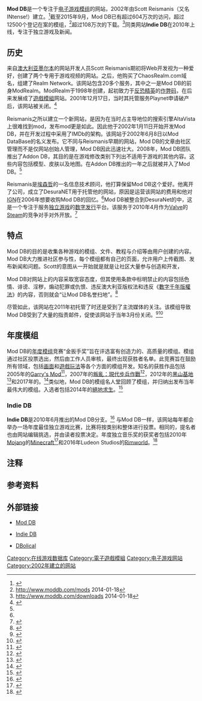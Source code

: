 {{Infobox website
| name = Mod DB
| url = {{url|http://www.moddb.com/}}
| alexa = {{Increase}} 2,115 ({{as of|2017|2|4|alt=2017年2月}})<ref name="alexa">{{cite web |url= http://www.alexa.com/siteinfo/moddb.com |title= Moddb.com网站信息 |publisher= [[Alexa_Internet|Alexa Internet]] |accessdate= 2017年2月4日 |archive-date= 2019年10月29日 |archive-url= https://web.archive.org/web/20191029093100/https://www.alexa.com/siteinfo/moddb.com |dead-url= no }}</ref>
| commercial = 是
| type = [[游戏模组|游戏模组]]，独立游戏
| registration = 免费
| owner = [http://www.dbolical.com  DBolical Pty Ltd.]
| author = Scott Reismanis（又名INtense!）
| launch_date = {{start date and age|2002|6}}
| current_status = 活跃
}}

'''Mod DB'''是一个专注于[[遊戲模組|电子游戏模组]]的网站，2002年由Scott Reismanis（又名INtense!）建立。<ref name="ModDB_about">{{cite web | url = http://www.moddb.com/about | title = About Us | accessdate = 2010-05-23 | work = Mod DB | publisher = DBolical Pty Ltd. | archive-date = 2013-03-13 | archive-url = https://www.webcitation.org/6F6EZPzga?url=http://www.moddb.com/about | dead-url = no }}</ref>截至2015年9月，Mod DB已有超过604万次的访问，超过12500个登记在案的模组，<ref>http://www.moddb.com/mods {{Wayback|url=http://www.moddb.com/mods |date=20201205034555 }} 2014-01-18</ref>超过108万次的下载。<ref>http://www.moddb.com/downloads {{Wayback|url=http://www.moddb.com/downloads |date=20201206232040 }} 2014-01-18</ref>同类网站'''Indie DB'''在2010年上线，专注于独立游戏及新闻。

== 历史 ==
来自[[澳大利亚|澳大利亚]][[墨尔本|墨尔本]]的网站开发人员Scott Reismanis期初将Web开发视为一种爱好，创建了两个专用于游戏视频的网站。之后，他购买了ChaosRealm.com域名，组建了Realm Network。该网站包含20多个服务，其中之一是Mod DB的前身ModRealm。ModRealm于1998年创建，起初致力于[[反恐精英|反恐精英]]的[[作弊码|作弊码]]，在后来发展成了[[遊戲模組|遊戲模組]]网站。2001年12月17日，当时其托管服务Playnet申请破产后，该网站被关闭。<ref name="History3">{{cite web|title=About Us|url=https://www.moddb.com/about|access-date=4 October 2021|publisher=Mod DB|archive-url=https://web.archive.org/web/20211004144452/https://www.moddb.com/about|archive-date=4 October 2021|url-status=live}}{{cite web|title=A 10 year history of ModDB|url=https://www.moddb.com/news/a-10-year-history-of-moddb|access-date=4 October 2021|author=Henley|date=29 July 2012|publisher=Mod DB|archive-url=https://web.archive.org/web/20211004165204/https://www.moddb.com/news/a-10-year-history-of-moddb|archive-date=4 October 2021|url-status=live}}{{cite news|title=DesuraNET's quest to make a better indie community|last=Moss|first=Richard|work=[[Polygon_(website)|Polygon]]|date=18 December 2012}}</ref>

Reismanis之所以建立一个新网站，是因为在当时占主导地位的搜索引擎AltaVista上很难找到mod，发布mod更是如此。因此他于2002年1月11日开始开发Mod DB，并在开发过程中采用了IMDb的架构。该网站于2002年6月8日以Mod DataBase的名义发布。它不同与Reismanis早期的网站，Mod DB的文章由社区管理而不是仅网站创始人管理，Mod DB因此迅速壮大。2008年，Mod DB团队推出了Addon DB，其目的是在游戏修改类别下列出不适用于游戏的其他内容。这些内容包括模型、皮肤以及地图。在Addon DB推出的一年之后就被并入了Mod DB。<ref name="History3" />

Reismanis是[[埃森哲|埃森哲]]的一名信息技术顾问，他打算保留Mod DB这个爱好。他离开了公司，成立了DesuraNET用于托管他的网站，原因是运营该网站的费用和他对[[IGN|IGN]]在2006年想要收购Mod DB的回忆。<ref name="History3" />Mod DB被整合到DesuraNet的{{Le|Desura|Desura}}中，这是一个专注于服务[[独立游戏|独立游戏]]的[[数字发行|数字发行]]平台。该服务于2010年4月作为[[Valve|Valve]]的[[Steam|Steam]]的竞争对手对外开放。<ref>{{cite web|title=Desura: ModDB Takes On Steam|url=https://www.rockpapershotgun.com/desura-moddb-takes-on-steam|access-date=4 October 2021|date=8 March 2010|last=Denby|first=Leeis|work=[[Rock_Paper_Shotgun|Rock Paper Shotgun]]|archive-date=2021-10-04|archive-url=https://web.archive.org/web/20211004201403/https://www.rockpapershotgun.com/desura-moddb-takes-on-steam}}</ref>

== 特点 ==
Mod DB的目的是收集各种游戏的模组、文件、教程与介绍等由用户创建的内容。Mod DB大力推进社区参与性，每个模组都有自己的页面，允许用户上传截图、发布新闻和问题。Scott的意图从一开始就是就是让社区大量参与创造和开发，{{Fact|因此，最活跃的用户会被选中成为版主和管理员。核心工作人员一般保持不变，而较低的职位则在实习版主与管理员候选人之间大量轮换。|time=2022-03-24}}

Mod DB对网站上的内容采取宽容态度，但其使用条款中标明禁止的内容包括色情、诽谤、淫秽，煽动犯罪或仇恨、违反澳大利亚版权法和违反《[[數字千年版權法|數字千年版權法]]》的内容，否则就会“让Mod DB名誉扫地”。<ref>{{cite web|title=Terms of Use|url=https://www.moddb.com/terms-of-use|access-date=4 October 2021|date=25 May 2018|publisher=Mod DB|archive-url=https://web.archive.org/web/20211004134959/https://www.moddb.com/terms-of-use|archive-date=4 October 2021|url-status=live}}</ref>

尽管如此，该网站在2011年初托管了''{{Le|School Shooter: North American Tour 2012|School Shooter: North American Tour 2012}}''{{NoteTag|这是一个[[半条命2|半条命2]]的模组，玩家在其中扮演一名学生，目的是在被警察和特警控制之前尽可能多地杀人。|name=注}}时还是受到了主流媒体的关注。该模组导致Mod DB受到了大量的指责邮件，促使该网站于当年3月份关闭。<ref>{{cite web|title=Inside the Sick Mind of a ''School Shooter'' Mod|url=https://www.escapistmagazine.com/inside-the-sick-mind-of-a-school-shooter-mod/|access-date=4 October 2021|date=28 February 2011|last=Tito|first=Greg|work=[[The_Escapist_(magazine)|The Escapist]]|archive-date=2022-01-25|archive-url=https://web.archive.org/web/20220125073352/https://www.escapistmagazine.com/inside-the-sick-mind-of-a-school-shooter-mod/}}</ref><ref>{{cite web|title=Hyper Violent School Shooter Mod Yanked From Mod Hosting Site|url=http://kotaku.com/5785053/hyper-violent-school-shooter-mod-pulled-from-moddb|date=23 March 2011|last=McWhertor|first=Michael|publisher=[[Kotaku|Kotaku]]|access-date=2016-10-31|archive-date=2019-10-14|archive-url=https://web.archive.org/web/20191014163629/https://kotaku.com/hyper-violent-school-shooter-mod-yanked-from-mod-hostin-5785053}}</ref>

== 年度模组 ==
Mod DB的[https://web.archive.org/web/20061011203953/http://goldenspanner.moddb.com/ 年度模组]竞赛“金扳手奖”旨在评选富有创造力的、高质量的模组。模组通过社区投票选出，然后由工作人员审核，最终出现获胜者名单。此竞赛旨在鼓励所有领域，包括[[图形|画面]]和[[遊戲規則|遊戲玩法]]等各个方面的模组开发。知名的获胜作品包括2005年的[[Garry's_Mod|Garry's Mod]]<ref>{{cite web|title=Modify - Issue 18: Extending the Life of Half-Life 2|url=http://pc.gamespy.com/pc/half-life-2/704142p2.html|access-date=3 October 2021|date=1 May 2006|last=Mahood|first=Andy|work=[[GameSpy|GameSpy]]|archive-url=https://web.archive.org/web/20211003125520/http://pc.gamespy.com/pc/half-life-2/704142p2.html|archive-date=3 October 2021|page=2|url-status=live}}</ref>，2007年的[[叛亂：現代步兵作戰|叛亂：現代步兵作戰]]<ref>{{cite web|title=From mod to game: Insurgency devs turn pro, but maintain community origins|url=https://www.polygon.com/2013/6/1/4382524/insurgency-interview-new-world-interactive-mod-early-access|access-date=3 October 2021|date=1 June 2013|last=Sarkar|first=Samit|work=[[Polygon_(website)|Polygon]]|archive-date=2019-06-04|archive-url=https://web.archive.org/web/20190604121041/https://www.polygon.com/2013/6/1/4382524/insurgency-interview-new-world-interactive-mod-early-access}}</ref>，2012年的[[黑山基地_(模组)|黑山基地]]<ref>{{cite web|title=Half-Life's Black Mesa project leads ModDB's favorite mods of 2012|url=https://www.polygon.com/2012/12/27/3807656/half-lifes-black-mesa-project-leads-moddbs-favorite-mods-of-2012|access-date=3 October 2021|date=27 December 2012|last=Corriea|first=Alexa Ray|work=[[Polygon_(website)|Polygon]]|archive-date=2021-10-03|archive-url=https://web.archive.org/web/20211003150337/https://www.polygon.com/2012/12/27/3807656/half-lifes-black-mesa-project-leads-moddbs-favorite-mods-of-2012}}</ref>和2017年的{{如何翻譯|{{le|Brutal Doom}}}}。<ref>{{cite web|title=ModDB names Brutal Doom Mod of the Year 2017, Skyblivion as Best Upcoming Mod|url=https://www.pcgamer.com/moddb-names-brutal-doom-mod-of-the-year-2017-skyblivion-as-best-upcoming-mod/|access-date=3 October 2021|date=3 January 2018|last=Donnelly|first=Joe|work=[[PC_Gamer|PC Gamer]]|archive-date=2021-10-03|archive-url=https://web.archive.org/web/20211003150338/https://www.pcgamer.com/moddb-names-brutal-doom-mod-of-the-year-2017-skyblivion-as-best-upcoming-mod/}}</ref>类似地，Mod DB的模组名人堂回顾了模组，并归纳出发布当年最伟大的模组。入选者包括2014年的[[絕地求生|絕地求生]]。<ref>{{cite web|title=The mod responsible for Playerunknown's Battlegrounds gets inducted into Mod Hall of Fame|url=https://www.pcgamer.com/the-mod-responsible-for-playerunknowns-battlegrounds-has-been-inducted-into-the-mod-hall-of-fame/|access-date=3 October 2021|date=19 May 2017|last=Donnelly|first=Joe|work=[[PC_Gamer|PC Gamer]]|archive-url=https://web.archive.org/web/20211003132339/https://www.pcgamer.com/the-mod-responsible-for-playerunknowns-battlegrounds-has-been-inducted-into-the-mod-hall-of-fame/|archive-date=3 October 2021|url-status=live}}</ref>

=== Indie DB ===
'''Indie DB'''是2010年6月推出的Mod DB分支。<ref>{{cite web|title=So much indie: ModDB’s latest creation, IndieDB|url=https://www.destructoid.com/so-much-indie-moddbs-latest-creation-indiedb/|access-date=3 October 2021|date=21 June 2021|last=Devore|first=Jordan|work=[[Destructoid|Destructoid]]|archive-url=https://web.archive.org/web/20211003135011/https://www.destructoid.com/so-much-indie-moddbs-latest-creation-indiedb/|archive-date=3 October 2021|url-status=live}}</ref> 与Mod DB一样，该网站每年都会举办一场年度最佳独立游戏比赛，比赛将按类别和整体进行投票。相同的，提名者也由网站编辑挑选，并由读者投票决定。年度独立音乐奖的获奖者包括2010年[[Mojang_Studios|Mojang]]的[[Minecraft|Minecraft]]<ref>{{cite web|title=And the best indie games of 2010 are….|url=https://www.destructoid.com/and-the-best-indie-games-of-2010-are/|access-date=3 October 2021|date=26 December 2010|last=Tan|first=Maurice|work=[[Destructoid|Destructoid]]|archive-url=https://web.archive.org/web/20211003141143/https://www.destructoid.com/and-the-best-indie-games-of-2010-are/|archive-date=3 October 2021|url-status=live}}</ref>和2016年Ludeon Studios的[[Rimworld|Rimworld]]。<ref>{{cite web|title=STALKER: Call of Chernobyl wins ModDB's Mod of the Year, Rimworld grabs IndieDB's top prize equivalent|url=https://www.pcgamer.com/stalker-call-of-chernobyl-wins-moddbs-mod-of-the-year-rimworld-grabs-indiedbs-top-prize-equivalent/|access-date=3 October 2021|date=30 December 2016|last=Donnelly|first=Joe|work=[[PC_Gamer|PC Gamer]]|archive-url=https://web.archive.org/web/20211003144413/https://www.pcgamer.com/stalker-call-of-chernobyl-wins-moddbs-mod-of-the-year-rimworld-grabs-indiedbs-top-prize-equivalent/|archive-date=3 October 2021|url-status=live}}</ref>

== 注释 ==
{{noteFoot}}

== 参考资料 ==
{{reflist|2}}

== 外部链接 ==
* [http://www.moddb.com/ Mod DB]{{Wayback|url=http://www.moddb.com/ |date=20201208183344 }}

* [http://www.indiedb.com/ Indie DB]{{Wayback|url=http://www.indiedb.com/ |date=20201205202207 }}

* [http://www.dbolical.com/ DBolical]{{Wayback|url=http://www.dbolical.com/ |date=20201127013649 }}
[[Category:在线游戏数据库|Category:在线游戏数据库]]
[[Category:電子遊戲模組|Category:電子遊戲模組]]
[[Category:电子游戏网站|Category:电子游戏网站]]
[[Category:2002年建立的网站|Category:2002年建立的网站]]